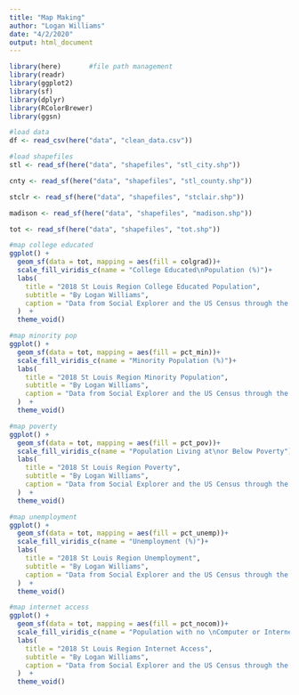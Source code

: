 ```yaml
---
title: "Map Making"
author: "Logan Williams"
date: "4/2/2020"
output: html_document
---
```


```r
library(here)       #file path management
library(readr)
library(ggplot2)
library(sf)
library(dplyr)
library(RColorBrewer)
library(ggsn)
```

```r
#load data
df <- read_csv(here("data", "clean_data.csv"))

#load shapefiles
stl <- read_sf(here("data", "shapefiles", "stl_city.shp"))

cnty <- read_sf(here("data", "shapefiles", "stl_county.shp"))

stclr <- read_sf(here("data", "shapefiles", "stclair.shp"))

madison <- read_sf(here("data", "shapefiles", "madison.shp"))

tot <- read_sf(here("data", "shapefiles", "tot.shp"))
```

```r
#map college educated
ggplot() + 
  geom_sf(data = tot, mapping = aes(fill = colgrad))+
  scale_fill_viridis_c(name = "College Educated\nPopulation (%)")+
  labs(
    title = "2018 St Louis Region College Educated Population",
    subtitle = "By Logan Williams",
    caption = "Data from Social Explorer and the US Census through the ACS"
  )  +
  theme_void()
```

```r
#map minority pop
ggplot() + 
  geom_sf(data = tot, mapping = aes(fill = pct_min))+
  scale_fill_viridis_c(name = "Minority Population (%)")+
  labs(
    title = "2018 St Louis Region Minority Population",
    subtitle = "By Logan Williams",
    caption = "Data from Social Explorer and the US Census through the ACS"
  )  +
  theme_void()
```

```r
#map poverty
ggplot() + 
  geom_sf(data = tot, mapping = aes(fill = pct_pov))+
  scale_fill_viridis_c(name = "Population Living at\nor Below Poverty")+
  labs(
    title = "2018 St Louis Region Poverty",
    subtitle = "By Logan Williams",
    caption = "Data from Social Explorer and the US Census through the ACS"
  )  +
  theme_void()
```

```r
#map unemployment
ggplot() + 
  geom_sf(data = tot, mapping = aes(fill = pct_unemp))+
  scale_fill_viridis_c(name = "Unemployment (%)")+
  labs(
    title = "2018 St Louis Region Unemployment",
    subtitle = "By Logan Williams",
    caption = "Data from Social Explorer and the US Census through the ACS"
  )  +
  theme_void()
```

```r
#map internet access
ggplot() + 
  geom_sf(data = tot, mapping = aes(fill = pct_nocom))+
  scale_fill_viridis_c(name = "Population with no \nComputer or Internet (%)")+
  labs(
    title = "2018 St Louis Region Internet Access",
    subtitle = "By Logan Williams",
    caption = "Data from Social Explorer and the US Census through the ACS"
  )  +
  theme_void()
```

